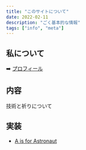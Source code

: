 ```yaml
---
title: "このサイトについて"
date: 2022-02-11
description: "ごく基本的な情報"
tags: ["info", "meta"]
---
```


## 私について

:arrow_right: [プロフィール](/about)

## 内容

技術と祈りについて

## 実装

- [A is for Astronaut](/blog/posts/blog-astro-renewal)
